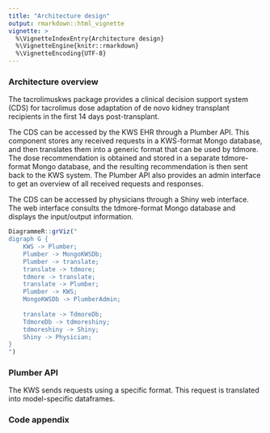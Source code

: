 ```yaml
---
title: "Architecture design"
output: rmarkdown::html_vignette
vignette: >
  %\VignetteIndexEntry{Architecture design}
  %\VignetteEngine{knitr::rmarkdown}
  %\VignetteEncoding{UTF-8}
---
```

### Architecture overview {-}
The tacrolimuskws package provides a clinical decision support system (CDS) for tacrolimus dose adaptation of de novo kidney transplant recipients in the first 14 days post-transplant.

The CDS can be accessed by the KWS EHR through a Plumber API. This component stores any received requests in a KWS-format Mongo database, and then translates them into a generic format that can be used by tdmore. The dose recommendation is obtained and stored in a separate tdmore-format Mongo database, and the resulting recommendation is then sent back to the KWS system.
The Plumber API also provides an admin interface to get an overview of all received requests and responses.

The CDS can be accessed by physicians through a Shiny web interface. The web interface consults the tdmore-format Mongo database and displays the input/output information.


```r
DiagrammeR::grViz("
digraph G {
	KWS -> Plumber;
	Plumber -> MongoKWSDb;
	Plumber -> translate;
	translate -> tdmore;
	tdmore -> translate;
	translate -> Plumber;
	Plumber -> KWS;
	MongoKWSDb -> PlumberAdmin;
	
	translate -> TdmoreDb;
	TdmoreDb -> tdmoreshiny;
	tdmoreshiny -> Shiny;
	Shiny -> Physician;
}
")
```

### Plumber API
The KWS sends requests using a specific format. This request is translated into model-specific dataframes.




### Code appendix
```r
```
